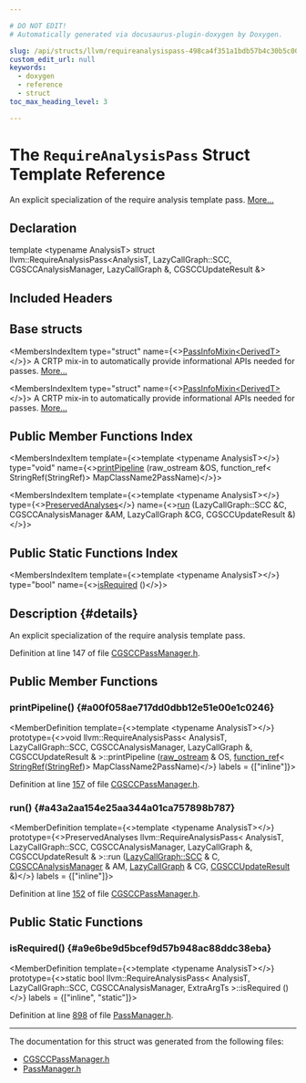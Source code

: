 ```yaml
---

# DO NOT EDIT!
# Automatically generated via docusaurus-plugin-doxygen by Doxygen.

slug: /api/structs/llvm/requireanalysispass-498ca4f351a1bdb57b4c30b5c00bae4c
custom_edit_url: null
keywords:
  - doxygen
  - reference
  - struct
toc_max_heading_level: 3

---
```





# The `RequireAnalysisPass` Struct Template Reference

<DoxygenPage pluginConfig={pluginConfig}>

An explicit specialization of the require analysis template pass. <a href="#details">More...</a>

## Declaration

<CodeBlock>template &lt;typename AnalysisT&gt;
struct llvm::RequireAnalysisPass&lt;AnalysisT, LazyCallGraph::SCC, CGSCCAnalysisManager, LazyCallGraph &amp;, CGSCCUpdateResult &amp;&gt;</CodeBlock>

## Included Headers

<IncludesList>
<IncludesListItem
  filePath="llvm/Analysis/CGSCCPassManager.h"
  permalink="/docs/api/files/include/include/llvm/include/llvm/analysis/cgsccpassmanager-h"
  isLocal="true" />
</IncludesList>

## Base structs

<MembersIndex>

<MembersIndexItem
  type="struct"
  name={<><a href="/docs/api/structs/llvm/passinfomixin">PassInfoMixin&lt;DerivedT&gt;</a></>}>
A CRTP mix-in to automatically provide informational APIs needed for passes. <a href="/docs/api/structs/llvm/passinfomixin/#details">More...</a>
</MembersIndexItem>

<MembersIndexItem
  type="struct"
  name={<><a href="/docs/api/structs/llvm/passinfomixin">PassInfoMixin&lt;DerivedT&gt;</a></>}>
A CRTP mix-in to automatically provide informational APIs needed for passes. <a href="/docs/api/structs/llvm/passinfomixin/#details">More...</a>
</MembersIndexItem>

</MembersIndex>

## Public Member Functions Index

<MembersIndex>

<MembersIndexItem
  template={<>template &lt;typename AnalysisT&gt;</>}
  type="void"
  name={<><a href="#a00f058ae717dd0dbb12e51e00e1c0246">printPipeline</a> (raw&#95;ostream &amp;OS, function&#95;ref&lt; StringRef(StringRef)&gt; MapClassName2PassName)</>}>
</MembersIndexItem>

<MembersIndexItem
  template={<>template &lt;typename AnalysisT&gt;</>}
  type={<><a href="/docs/api/classes/llvm/preservedanalyses">PreservedAnalyses</a></>}
  name={<><a href="#a43a2aa154e25aa344a01ca757898b787">run</a> (LazyCallGraph::SCC &amp;C, CGSCCAnalysisManager &amp;AM, LazyCallGraph &amp;CG, CGSCCUpdateResult &amp;)</>}>
</MembersIndexItem>

</MembersIndex>

## Public Static Functions Index

<MembersIndex>

<MembersIndexItem
  template={<>template &lt;typename AnalysisT&gt;</>}
  type="bool"
  name={<><a href="/docs/api/structs/llvm/requireanalysispass/#a9e6be9d5bcef9d57b948ac88ddc38eba">isRequired</a> ()</>}>
</MembersIndexItem>

</MembersIndex>

## Description {#details}

An explicit specialization of the require analysis template pass.

Definition at line 147 of file <a href="/docs/api/files/include/include/llvm/include/llvm/analysis/cgsccpassmanager-h">CGSCCPassManager.h</a>.

<SectionDefinition>

## Public Member Functions

### printPipeline() {#a00f058ae717dd0dbb12e51e00e1c0246}

<MemberDefinition
  template={<>template &lt;typename AnalysisT&gt;</>}
  prototype={<>void llvm::RequireAnalysisPass&lt; AnalysisT, LazyCallGraph::SCC, CGSCCAnalysisManager, LazyCallGraph &amp;, CGSCCUpdateResult &amp; &gt;::printPipeline (<a href="/docs/api/classes/llvm/raw-ostream">raw&#95;ostream</a> &amp; OS, <a href="/docs/api/classes/llvm/function-ref">function&#95;ref</a>&lt; <a href="/docs/api/classes/llvm/stringref">StringRef</a>(<a href="/docs/api/classes/llvm/stringref">StringRef</a>)&gt; MapClassName2PassName)</>}
  labels = {["inline"]}>

Definition at line <a href="/docs/api/files/include/include/llvm/include/llvm/analysis/cgsccpassmanager-h/#l00157">157</a> of file <a href="/docs/api/files/include/include/llvm/include/llvm/analysis/cgsccpassmanager-h">CGSCCPassManager.h</a>.
</MemberDefinition>

### run() {#a43a2aa154e25aa344a01ca757898b787}

<MemberDefinition
  template={<>template &lt;typename AnalysisT&gt;</>}
  prototype={<>PreservedAnalyses llvm::RequireAnalysisPass&lt; AnalysisT, LazyCallGraph::SCC, CGSCCAnalysisManager, LazyCallGraph &amp;, CGSCCUpdateResult &amp; &gt;::run (<a href="/docs/api/classes/llvm/lazycallgraph/scc">LazyCallGraph::SCC</a> &amp; C, <a href="/docs/api/namespaces/llvm/#a571b2bbf074b46c75300bd8f14c5ab72">CGSCCAnalysisManager</a> &amp; AM, <a href="/docs/api/classes/llvm/lazycallgraph">LazyCallGraph</a> &amp; CG, <a href="/docs/api/structs/llvm/cgsccupdateresult">CGSCCUpdateResult</a> &amp;)</>}
  labels = {["inline"]}>

Definition at line <a href="/docs/api/files/include/include/llvm/include/llvm/analysis/cgsccpassmanager-h/#l00152">152</a> of file <a href="/docs/api/files/include/include/llvm/include/llvm/analysis/cgsccpassmanager-h">CGSCCPassManager.h</a>.
</MemberDefinition>

</SectionDefinition>

<SectionDefinition>

## Public Static Functions

### isRequired() {#a9e6be9d5bcef9d57b948ac88ddc38eba}

<MemberDefinition
  template={<>template &lt;typename AnalysisT&gt;</>}
  prototype={<>static bool llvm::RequireAnalysisPass&lt; AnalysisT, LazyCallGraph::SCC, CGSCCAnalysisManager, ExtraArgTs &gt;::isRequired ()</>}
  labels = {["inline", "static"]}>

Definition at line <a href="/docs/api/files/include/include/llvm/include/llvm/ir/passmanager-h/#l00898">898</a> of file <a href="/docs/api/files/include/include/llvm/include/llvm/ir/passmanager-h">PassManager.h</a>.
</MemberDefinition>

</SectionDefinition>

<hr/>

The documentation for this struct was generated from the following files:

<ul>
<li><a href="/docs/api/files/include/include/llvm/include/llvm/analysis/cgsccpassmanager-h">CGSCCPassManager.h</a></li>
<li><a href="/docs/api/files/include/include/llvm/include/llvm/ir/passmanager-h">PassManager.h</a></li>
</ul>

</DoxygenPage>

